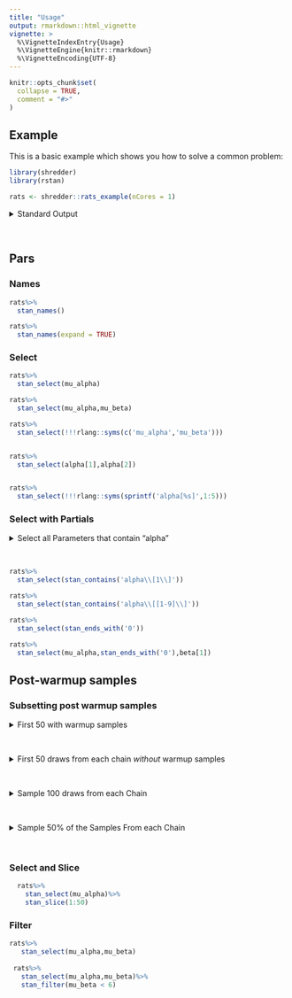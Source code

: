 ```yaml
---
title: "Usage"
output: rmarkdown::html_vignette
vignette: >
  %\VignetteIndexEntry{Usage}
  %\VignetteEngine{knitr::rmarkdown}
  %\VignetteEncoding{UTF-8}
---
```


```r
knitr::opts_chunk$set(
  collapse = TRUE,
  comment = "#>"
)
```

## Example

This is a basic example which shows you how to solve a common problem:

```r
library(shredder)
library(rstan)
```

```r
rats <- shredder::rats_example(nCores = 1)
```

<details>
<summary> Standard Output </summary>

```r
rats
```

</details>
<br>

## Pars

### Names

```r
rats%>%
  stan_names()

rats%>%
  stan_names(expand = TRUE)
```

### Select

```r
rats%>%
  stan_select(mu_alpha)

rats%>%
  stan_select(mu_alpha,mu_beta)

rats%>%
  stan_select(!!!rlang::syms(c('mu_alpha','mu_beta')))


rats%>%
  stan_select(alpha[1],alpha[2])


rats%>%
  stan_select(!!!rlang::syms(sprintf('alpha[%s]',1:5)))

```

### Select with Partials

<details>
<summary> Select all Parameters that contain "alpha" </summary>


```r
rats%>%
  stan_select(stan_contains('alpha'))

```

</details>
<br>
 
```r
rats%>%
  stan_select(stan_contains('alpha\\[1\\]'))

rats%>%
  stan_select(stan_contains('alpha\\[[1-9]\\]'))

rats%>%
  stan_select(stan_ends_with('0'))

rats%>%
  stan_select(mu_alpha,stan_ends_with('0'),beta[1])
```

## Post-warmup samples

### Subsetting post warmup samples

<details>
<summary> First 50 with warmup samples </summary>

```r

  rats%>%
    stan_slice(1:50,inc_warmup = TRUE)

```

</details>
<br>

<details>
<summary> First 50 draws from each chain <em>without</em> warmup samples </summary>

```r
  rats%>%
    stan_slice(1:50,inc_warmup = FALSE)

```

</details>
<br>

<details>
<summary> Sample 100 draws from each Chain </summary>

```r
  rats%>%
    stan_sample_n(100)

```

</details>
<br>

<details>
<summary> Sample 50% of the Samples From each Chain </summary>

```r
  rats%>%
    stan_sample_frac(0.5)

```

</details>
<br>

### Select and Slice

```r
  rats%>%
    stan_select(mu_alpha)%>%
    stan_slice(1:50)

```

### Filter

```r
rats%>%
   stan_select(mu_alpha,mu_beta)
   
 rats%>%
   stan_select(mu_alpha,mu_beta)%>%
   stan_filter(mu_beta < 6)
```
